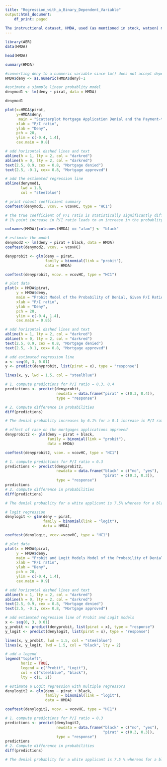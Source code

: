 ```yaml
---
title: "Regression_with_a_Binary_Dependent_Variable"
output:html_document:
    df_print: paged
    
The instructional dataset, HMDA, used (as mentioned in stock, watson) may be found here: https://ideas.repec.org/p/boc/bocins/hmda.html    
---
```


```r
library(AER)
data(HMDA)
```
```r
head(HMDA)
```
```r
summary(HMDA)
```

```r
#converting deny to a nummeric variable since lm() does not accept dependent varialble as a class factor
HMDA$deny <- as.numeric(HMDA$deny)-1

#estimate a simmple linear probablity model
denymod1 <- lm(deny ~ pirat, data = HMDA)

denymod1
```
```r
plot(x=HMDA$pirat, 
     y=HMDA$deny,
      main = "Scatterplot Mortgage Application Denial and the Payment-to-Income Ratio",
     xlab = "P/I ratio",
     ylab = "Deny",
     pch = 20,
     ylim = c(-0.4, 1.4),
     cex.main = 0.8)

# add horizontal dashed lines and text
abline(h = 1, lty = 2, col = "darkred")
abline(h = 0, lty = 2, col = "darkred")
text(2.5, 0.9, cex = 0.8, "Mortgage denied")
text(2.5, -0.1, cex= 0.8, "Mortgage approved")

# add the estimated regression line
abline(denymod1, 
       lwd = 1.8, 
       col = "steelblue")
```
```r
# print robust coefficient summary
coeftest(denymod1, vcov. = vcovHC, type = "HC1")

# the true coefficient of P/I ratio is statistically significantly different from 0 at 1% level, this could be interpreted as
# 1% point increase in P/I ratio leads to an increase in the probablity of mortgage denial by 0.604*0.01=0.006 ~ 0.6 %
```
```r
colnames(HMDA)[colnames(HMDA) == "afam"] <- "black"

# estimate the model
denymod2 <- lm(deny ~ pirat + black, data = HMDA)
coeftest(denymod2, vcov. = vcovHC)
```
```r
denyprobit <- glm(deny ~ pirat, 
                  family = binomial(link = "probit"),
                  data = HMDA)

coeftest(denyprobit, vcov. = vcovHC, type = "HC1")
```
```r
# plot data
plot(x = HMDA$pirat, 
     y = HMDA$deny,
     main = "Probit Model of the Probability of Denial, Given P/I Ratio",
     xlab = "P/I ratio",
     ylab = "Deny",
     pch = 20,
     ylim = c(-0.4, 1.4),
     cex.main = 0.85)

# add horizontal dashed lines and text
abline(h = 1, lty = 2, col = "darkred")
abline(h = 0, lty = 2, col = "darkred")
text(2.5, 0.9, cex = 0.8, "Mortgage denied")
text(2.5, -0.1, cex= 0.8, "Mortgage approved")

# add estimated regression line
x <- seq(0, 3, 0.01)
y <- predict(denyprobit, list(pirat = x), type = "response")

lines(x, y, lwd = 1.5, col = "steelblue")
```
```r
# 1. compute predictions for P/I ratio = 0.3, 0.4
predictions <- predict(denyprobit, 
                       newdata = data.frame("pirat" = c(0.3, 0.4)),
                       type = "response")

# 2. Compute difference in probabilities
diff(predictions)

# The denial probablity increases by 6.1% for a 0.1 increase in P/I ratio
```
```r
# effect of race on the mortgages applications approved
denyprobit2 <- glm(deny ~ pirat + black, 
                   family = binomial(link = "probit"), 
                   data = HMDA)

coeftest(denyprobit2, vcov. = vcovHC, type = "HC1")
```
```r
# 1. compute predictions for P/I ratio = 0.3
predictions <- predict(denyprobit2, 
                       newdata = data.frame("black" = c("no", "yes"), 
                                            "pirat" = c(0.3, 0.3)),
                       type = "response")
predictions
# 2. compute difference in probabilities
diff(predictions)

# The denial probablity for a white applicant is 7.5% whereas for a black applicant it is 23.3% for same P/I ratio a differenc eof 15.8%
```
```r
# logit regression
denylogit <- glm(deny ~ pirat,
                 family = binomial(link = "logit"),
                 data = HMDA)

coeftest(denylogit, vcov.=vcovHC, type = "HC1")
```
```r
# plot data
plot(x = HMDA$pirat, 
     y = HMDA$deny,
     main = "Probit and Logit Models Model of the Probability of Denial, Given P/I Ratio",
     xlab = "P/I ratio",
     ylab = "Deny",
     pch = 20,
     ylim = c(-0.4, 1.4),
     cex.main = 0.9)

# add horizontal dashed lines and text
abline(h = 1, lty = 2, col = "darkred")
abline(h = 0, lty = 2, col = "darkred")
text(2.5, 0.9, cex = 0.8, "Mortgage denied")
text(2.5, -0.1, cex= 0.8, "Mortgage approved")

# add estimated regression line of Probit and Logit models
x <- seq(0, 3, 0.01)
y_probit <- predict(denyprobit, list(pirat = x), type = "response")
y_logit <- predict(denylogit, list(pirat = x), type = "response")

lines(x, y_probit, lwd = 1.5, col = "steelblue")
lines(x, y_logit, lwd = 1.5, col = "black", lty = 2)

# add a legend
legend("topleft",
       horiz = TRUE,
       legend = c("Probit", "Logit"),
       col = c("steelblue", "black"), 
       lty = c(1, 2))
```
```r
# estimate a Logit regression with multiple regressors
denylogit2 <- glm(deny ~ pirat + black, 
                  family = binomial(link = "logit"), 
                  data = HMDA)

coeftest(denylogit2, vcov. = vcovHC, type = "HC1")
```

```r
# 1. compute predictions for P/I ratio = 0.3
predictions <- predict(denylogit2, 
                       newdata = data.frame("black" = c("no", "yes"), 
                                            "pirat" = c(0.3, 0.3)),
                       type = "response")
predictions
# 2. Compute difference in probabilities
diff(predictions)

# The denial probablity for a white applicant is 7.5 % whereas for a black applicant it is 22.4 % for same P/I ratio a differenc eof 14.9%
```


